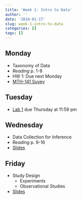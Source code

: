 ```yaml
---
title: 'Week 1: Intro to Data'
author: ''
date: '2018-01-17'
slug: week-1-intro-to-data
categories: []
tags: []
---
```


## Monday

* Taxonomy of Data
* *Reading* p. 1-8
* HW 1: Due next Monday
* [MTH-141 Suvey](https://docs.google.com/forms/d/e/1FAIpQLSfVVezGtSNJNcd4weclzQfg2P2KiZbkcufle547HYCF3z2adQ/viewform)

## Tuesday

* [Lab 1](http://math-141.netlify.com/labs/) due Thursday at 11:59 pm

## Wednesday

* Data Collection for Inference
* *Reading* p. 9-16
* [Slides](/slides/01B-data-collection.html)

## Friday

* Study Design
  + Experiments
  + Observational Studies
* [Slides](/slides/01C-experiments.html)
  